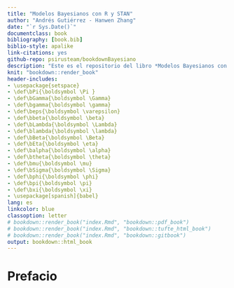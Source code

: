 ```yaml
--- 
title: "Modelos Bayesianos con R y STAN"
author: "Andrés Gutiérrez - Hanwen Zhang"
date: "`r Sys.Date()`"
documentclass: book
bibliography: [book.bib]
biblio-style: apalike
link-citations: yes
github-repo: psirusteam/bookdownBayesiano
description: "Este es el repositorio del libro *Modelos Bayesianos con R y STAN*."
knit: "bookdown::render_book"
header-includes:
- \usepackage{setspace}
- \def\bPi{\boldsymbol \Pi }
- \def\bGamma{\boldsymbol \Gamma}
- \def\bgamma{\boldsymbol \gamma}
- \def\beps{\boldsymbol \varepsilon}
- \def\bbeta{\boldsymbol \beta}
- \def\bLambda{\boldsymbol \Lambda}
- \def\blambda{\boldsymbol \lambda}
- \def\bBeta{\boldsymbol \Beta}
- \def\bEta{\boldsymbol \eta}
- \def\balpha{\boldsymbol \alpha}
- \def\btheta{\boldsymbol \theta}
- \def\bmu{\boldsymbol \mu}
- \def\bSigma{\boldsymbol \Sigma}
- \def\bphi{\boldsymbol \phi}
- \def\bpi{\boldsymbol \pi}
- \def\bxi{\boldsymbol \xi}
- \usepackage[spanish]{babel}
lang: es
linkcolor: blue
classoption: letter
# bookdown::render_book("index.Rmd", "bookdown::pdf_book")
# bookdown::render_book("index.Rmd", "bookdown::tufte_html_book")
# bookdown::render_book("index.Rmd", "bookdown::gitbook")
output: bookdown::html_book
---
```


# Prefacio {-}

<!--# TO DO: Escribir prefacio -->
